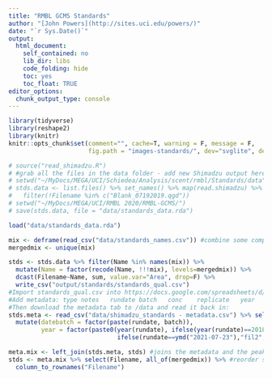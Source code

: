 ```yaml
---
title: "RMBL GCMS Standards"
author: "[John Powers](http://sites.uci.edu/powers/)"
date: "`r Sys.Date()`"
output:
  html_document:
    self_contained: no
    lib_dir: libs
    code_folding: hide
    toc: yes
    toc_float: TRUE
editor_options: 
  chunk_output_type: console
---
```


```r
library(tidyverse)
library(reshape2)
library(knitr)
knitr::opts_chunk$set(comment="", cache=T, warning = F, message = F, 
                      fig.path = "images-standards/", dev="svglite", dev.args=list(fix_text_size=FALSE), fig.height=8, fig.width=8)
```

```r
# source("read_shimadzu.R")
# #grab all the files in the data folder - add new Shimadzu output here and give it 2 digit prefix number
# setwd("~/MyDocs/MEGA/UCI/Schiedea/Analysis/scent/rmbl/Standards/data")
# stds.data <- list.files() %>% set_names() %>% map(read.shimadzu) %>% bind_rows(.id="batch") %>% 
#   filter(!Filename %in% c("Blank_07192019.qgd"))
# setwd("~/MyDocs/MEGA/UCI/RMBL 2020/RMBL-GCMS/")
# save(stds.data, file = "data/standards_data.rda")

load("data/standards_data.rda")

mix <- deframe(read_csv("data/standards_names.csv")) #combine some compound names
mergedmix <- unique(mix)

stds <- stds.data %>% filter(Name %in% names(mix)) %>% 
  mutate(Name = factor(recode(Name, !!!mix), levels=mergedmix)) %>% 
  dcast(Filename~Name, sum, value.var="Area", drop=F) %>% 
  write_csv("output/standards/standards_qual.csv")
#Import standards_qual.csv into https://docs.google.com/spreadsheets/d/1BqdNz8hb_CGbX83Rg8Zr42TPwb4z_JN42Qf_Je4Sz4k/edit#gid=2145192042
#Add metadata: type	notes	rundate	batch	conc	replicate	year
#Then download the metadata tab to /data and read it back in:
stds.meta <- read_csv("data/shimadzu_standards - metadata.csv") %>% select(-all_of(mergedmix)) %>% 
  mutate(datebatch = factor(paste(rundate, batch)), 
         year = factor(paste0(year(rundate), ifelse(year(rundate)==2018 & rundate < ymd("2018-07-12"), "leak",""), 
                              ifelse(rundate==ymd("2021-07-23"),"fil2",""))))

meta.mix <- left_join(stds.meta, stds) #joins the metadata and the peak areas
stds <- meta.mix %>% select(Filename, all_of(mergedmix)) %>% #reorder stds to match stds.meta
  column_to_rownames("Filename") 
```

